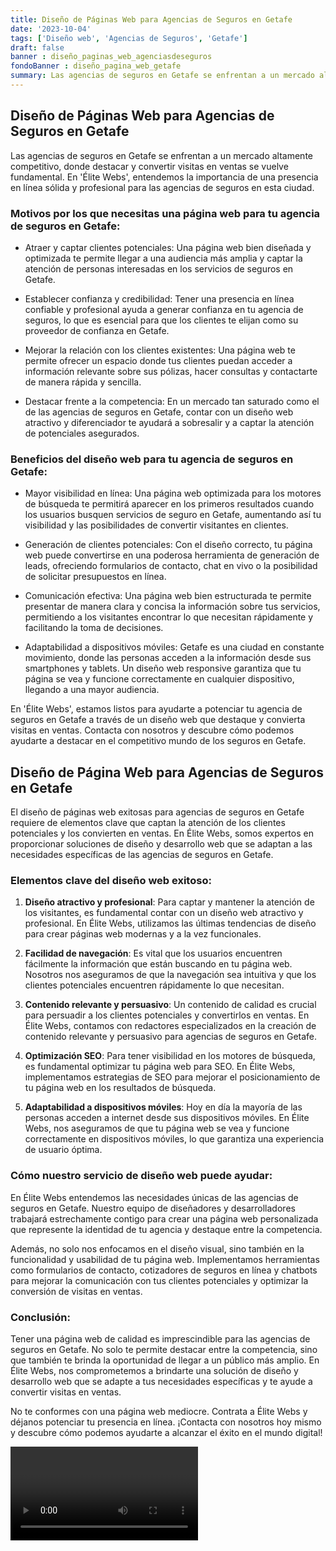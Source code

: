 ```yaml
---
title: Diseño de Páginas Web para Agencias de Seguros en Getafe
date: '2023-10-04'
tags: ['Diseño web', 'Agencias de Seguros', 'Getafe']
draft: false
banner : diseño_paginas_web_agenciasdeseguros
fondoBanner : diseño_pagina_web_getafe
summary: Las agencias de seguros en Getafe se enfrentan a un mercado altamente competitivo, donde destacar y convertir visitas en ventas se vuelve fundamental. En 'Élite Webs', entendemos la importancia de una presencia en línea sólida y profesional para las agencias de seguros en esta ciudad.
---
```


## Diseño de Páginas Web para Agencias de Seguros en Getafe

Las agencias de seguros en Getafe se enfrentan a un mercado altamente competitivo, donde destacar y convertir visitas en ventas se vuelve fundamental. En 'Élite Webs', entendemos la importancia de una presencia en línea sólida y profesional para las agencias de seguros en esta ciudad.

### Motivos por los que necesitas una página web para tu agencia de seguros en Getafe:

- Atraer y captar clientes potenciales: Una página web bien diseñada y optimizada te permite llegar a una audiencia más amplia y captar la atención de personas interesadas en los servicios de seguros en Getafe.

- Establecer confianza y credibilidad: Tener una presencia en línea confiable y profesional ayuda a generar confianza en tu agencia de seguros, lo que es esencial para que los clientes te elijan como su proveedor de confianza en Getafe.

- Mejorar la relación con los clientes existentes: Una página web te permite ofrecer un espacio donde tus clientes puedan acceder a información relevante sobre sus pólizas, hacer consultas y contactarte de manera rápida y sencilla.

- Destacar frente a la competencia: En un mercado tan saturado como el de las agencias de seguros en Getafe, contar con un diseño web atractivo y diferenciador te ayudará a sobresalir y a captar la atención de potenciales asegurados.

### Beneficios del diseño web para tu agencia de seguros en Getafe:

- Mayor visibilidad en línea: Una página web optimizada para los motores de búsqueda te permitirá aparecer en los primeros resultados cuando los usuarios busquen servicios de seguro en Getafe, aumentando así tu visibilidad y las posibilidades de convertir visitantes en clientes.

- Generación de clientes potenciales: Con el diseño correcto, tu página web puede convertirse en una poderosa herramienta de generación de leads, ofreciendo formularios de contacto, chat en vivo o la posibilidad de solicitar presupuestos en línea.

- Comunicación efectiva: Una página web bien estructurada te permite presentar de manera clara y concisa la información sobre tus servicios, permitiendo a los visitantes encontrar lo que necesitan rápidamente y facilitando la toma de decisiones.

- Adaptabilidad a dispositivos móviles: Getafe es una ciudad en constante movimiento, donde las personas acceden a la información desde sus smartphones y tablets. Un diseño web responsive garantiza que tu página se vea y funcione correctamente en cualquier dispositivo, llegando a una mayor audiencia.

En 'Élite Webs', estamos listos para ayudarte a potenciar tu agencia de seguros en Getafe a través de un diseño web que destaque y convierta visitas en ventas. Contacta con nosotros y descubre cómo podemos ayudarte a destacar en el competitivo mundo de los seguros en Getafe.

<GifSeo />

<Cta />

## Diseño de Página Web para Agencias de Seguros en Getafe

El diseño de páginas web exitosas para agencias de seguros en Getafe requiere de elementos clave que captan la atención de los clientes potenciales y los convierten en ventas. En Élite Webs, somos expertos en proporcionar soluciones de diseño y desarrollo web que se adaptan a las necesidades específicas de las agencias de seguros en Getafe.

### Elementos clave del diseño web exitoso:

1. **Diseño atractivo y profesional**: Para captar y mantener la atención de los visitantes, es fundamental contar con un diseño web atractivo y profesional. En Élite Webs, utilizamos las últimas tendencias de diseño para crear páginas web modernas y a la vez funcionales.

2. **Facilidad de navegación**: Es vital que los usuarios encuentren fácilmente la información que están buscando en tu página web. Nosotros nos aseguramos de que la navegación sea intuitiva y que los clientes potenciales encuentren rápidamente lo que necesitan.

3. **Contenido relevante y persuasivo**: Un contenido de calidad es crucial para persuadir a los clientes potenciales y convertirlos en ventas. En Élite Webs, contamos con redactores especializados en la creación de contenido relevante y persuasivo para agencias de seguros en Getafe.

4. **Optimización SEO**: Para tener visibilidad en los motores de búsqueda, es fundamental optimizar tu página web para SEO. En Élite Webs, implementamos estrategias de SEO para mejorar el posicionamiento de tu página web en los resultados de búsqueda.

5. **Adaptabilidad a dispositivos móviles**: Hoy en día la mayoría de las personas acceden a internet desde sus dispositivos móviles. En Élite Webs, nos aseguramos de que tu página web se vea y funcione correctamente en dispositivos móviles, lo que garantiza una experiencia de usuario óptima.

### Cómo nuestro servicio de diseño web puede ayudar:

En Élite Webs entendemos las necesidades únicas de las agencias de seguros en Getafe. Nuestro equipo de diseñadores y desarrolladores trabajará estrechamente contigo para crear una página web personalizada que represente la identidad de tu agencia y destaque entre la competencia.

Además, no solo nos enfocamos en el diseño visual, sino también en la funcionalidad y usabilidad de tu página web. Implementamos herramientas como formularios de contacto, cotizadores de seguros en línea y chatbots para mejorar la comunicación con tus clientes potenciales y optimizar la conversión de visitas en ventas.

### Conclusión:

Tener una página web de calidad es imprescindible para las agencias de seguros en Getafe. No solo te permite destacar entre la competencia, sino que también te brinda la oportunidad de llegar a un público más amplio. En Élite Webs, nos comprometemos a brindarte una solución de diseño y desarrollo web que se adapte a tus necesidades específicas y te ayude a convertir visitas en ventas.

No te conformes con una página web mediocre. Contrata a Élite Webs y déjanos potenciar tu presencia en línea. ¡Contacta con nosotros hoy mismo y descubre cómo podemos ayudarte a alcanzar el éxito en el mundo digital!

<Video />

<CtaBot job='Agencias de Seguros' city='Getafe'/>

<Gmaps query='Getafe+españa+maps' />